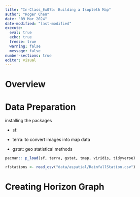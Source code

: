 ```yaml
---
title: "In-Class_Ex07b: Building a Isopleth Map"
author: "Roger Chen"
date: "09 Mar 2024"
date-modified: "last-modified"
execute: 
  eval: true
  echo: true
  freeze: true
  warning: false
  message: false
number-sections: true
editor: visual
---
```


# Overview

# Data Preparation

installing the packages

-   sf:

-   terra: to convert images into map data

-   gstat: geo statistical methods

```r
pacman:: p_load(sf, terra, gstat, tmap, viridis, tidyverse)
```

```r
rfstations <- read_csv("data/aspatial/RainfallStation.csv")
```

# Creating Horizon Graph

```r

```
